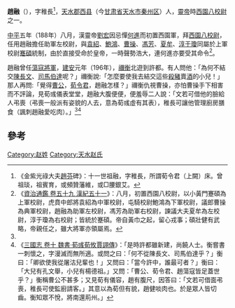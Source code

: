 '''趙融'''（{{bd||？|？|catIdx=Z趙}}），字稚長<ref name="趙芬碑">《金紫光祿大夫[[趙芬|趙芬]]碑》：十一世祖融，字稚長，所謂荀令君（上闕）床。曾祖琰，祖賓育，或頻贊藩維，或□腰銀艾。</ref>，[[天水郡|天水郡]][[西县|西县]]（今[[甘肃省|甘肃省]][[天水市|天水市]][[秦州区|秦州区]]）人，[[漢靈帝|靈帝]]時[[西園八校尉|西園八校尉]]之一。

[[中平|中平]]五年（188年）八月，漢靈帝[[劉宏|劉宏]]因忌憚[[何進|何進]]而初置西園軍，拜[[西園八校尉|西園八校尉]]，任用趙融擔任助軍左校尉，與[[袁紹|袁紹]]、[[鮑鴻|鮑鴻]]、[[曹操|曹操]]、[[馮芳|馮芳]]、[[夏牟|夏牟]]、[[淳于瓊|淳于瓊]]同屬於上軍校尉[[蹇碩|蹇碩]]統制，由於直接受命於皇帝，一時聲勢浩大，連何進亦要受其命令<ref>《[[s:資治通鑑/卷059|資治通鑑 卷五十九 漢紀五十一]]》：八月，初置西園八校尉，以小黃門蹇碩為上軍校尉，虎賁中郎將袁紹為中軍校尉，屯騎校尉鮑鴻為下軍校尉，議郎曹操為典軍校尉，趙融為助軍左校尉，馮芳為助軍右校尉，諫議大夫夏牟為左校尉，淳于瓊為右校尉；皆統於蹇碩。帝自黃巾之起，留心戎事；碩壯健有武略，帝親任之，雖大將軍亦領屬焉。</ref>。

趙融曾任[[蕩寇將軍|蕩寇將軍]]，[[建安_(東漢)|建安]]元年（196年），[[禰衡|禰衡]]北遊到許都。有人問他：「為何不結交[[陈群_(三国)|陳長文]]、[[司馬朗|司馬伯達]]呢？」禰衡說:「怎麼要使我去結交這些[[殺豬|殺豬]]賣[[酒|酒]]的小兒！」那人再問:「覺得[[曹操|曹公]]，[[荀彧|荀令君]]，趙融怎樣？」禰衡仇視曹操，亦怕曹操手下相害而不評論，見荀彧儀表堂堂，趙融大腹便便，便羞辱二人說：「文若可借他的臉給人弔喪（弔喪一般派有姿貌的人去，意為荀彧虛有其表），稚長可讓他管理廚房膳食（諷刺趙融愛吃肉）。」<ref name="趙芬碑" /><ref>《[[s:三國志/卷10|三國志 卷十 魏書·荀彧荀攸賈詡傳]]》：「是時許都雖新建，尚饒人士。衡嘗書一刺懷之，字漫滅而無所適。或問之曰：「何不從陳長文、司馬伯達乎？」衡曰：「卿欲使我從屠沽兒輩也！」又問曰：「當今許中，誰最可者？」衡曰：「大兒有孔文舉，小兒有楊德祖。」又問：「曹公、荀令君、趙蕩寇皆足蓋世乎？」衡稱曹公不甚多；又見荀有儀容，趙有腹尺，因答曰：「文若可借面弔喪，稚長可使監廚請客。」其意以為荀但有貌，趙健啖肉也。於是眾人皆切齒。衡知眾不悅，將南還荊州。」</ref>

==參考==
{{reflist|2}}

[[Category:赵姓|Category:赵姓]]
[[Category:天水赵氏|Category:天水赵氏]]